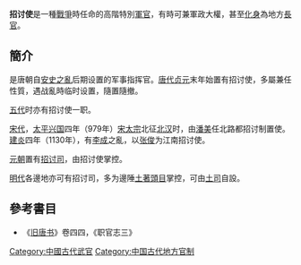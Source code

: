 '''招讨使'''是一種[[戰爭|戰爭]]時任命的高階特別[[軍官|軍官]]，有時可兼軍政大權，甚至[[化身|化身]]為地方[[長官|長官]]。

==簡介==
是唐朝自[[安史之亂|安史之亂]]后期设置的军事指挥官。[[唐代|唐代]][[貞元_(唐朝)|贞元]]末年始置有招讨使，多屬兼任性質，遇战亂時临时设置，隨置隨撤。

[[五代|五代]]时亦有招讨使一职。

[[宋代|宋代]]，[[太平兴国|太平兴国]]四年（979年）[[宋太宗|宋太宗]]北征[[北汉|北汉]]时，由[[潘美|潘美]]任北路都招讨制置使。[[建炎|建炎]]四年（1130年），有[[李成|李成]]之亂，以[[张俊|张俊]]为江南招讨使。

[[元朝|元朝]]置有[[招讨司|招讨司]]，由招讨使掌控。

[[明代|明代]]各邊地亦可有招讨司，多为邊陲[[土著|土著]][[頭目|頭目]]掌控，可由[[土司|土司]]自設。

==參考書目==
* 《[[旧唐书|旧唐书]]》卷四四，《职官志三》

[[Category:中國古代武官|Category:中國古代武官]]
[[Category:中国古代地方官制|Category:中国古代地方官制]]